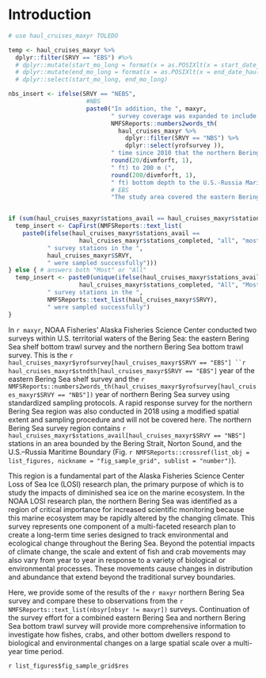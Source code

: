 
# Introduction

```r
# use haul_cruises_maxyr TOLEDO 

temp <- haul_cruises_maxyr %>%
  dplyr::filter(SRVY == "EBS") #%>% 
  # dplyr::mutate(start_mo_long = format(x = as.POSIXlt(x = start_date_haul ), format="%B")) %>%
  # dplyr::mutate(end_mo_long = format(x = as.POSIXlt(x = end_date_haul ), format="%B")) #%>%
  # dplyr::select(start_mo_long, end_mo_long)

nbs_insert <- ifelse(SRVY == "NEBS", 
                      #NBS
                      paste0("In addition, the ", maxyr, 
                             " survey coverage was expanded to include the northern Bering Sea. This is only the ", 
                             NMFSReports::numbers2words_th(
                               haul_cruises_maxyr %>% 
                                 dplyr::filter(SRVY == "NBS") %>%
                                 dplyr::select(yrofsurvey )),
                             " time since 2010 that the northern Bering Sea survey was done. The expanded study area covered the entire Bering Sea continental shelf (hereafter referred to as the “northern Bering Sea”) from 20 m (",
                             round(20/divmforft, 1),
                             " ft) to 200 m (",
                             round(200/divmforft, 1),
                             " ft) bottom depth to the U.S.-Russia Maritime Boundary between the Alaska Peninsula and the Bering Strait, including Norton Sound."), 
                             # EBS
                             "The study area covered the eastern Bering Sea continental shelf from 20 to 200 m bottom depth to the U.S.-Russia Maritime Boundary between the Alaska Peninsula and to approximately the latitude of St. Matthew Island (60° 50' N).")


if (sum(haul_cruises_maxyr$stations_avail == haul_cruises_maxyr$stations_completed) == 1) { # diff answers or only 1 srvy
  temp_insert <- CapFirst(NMFSReports::text_list(
    paste0(ifelse(haul_cruises_maxyr$stations_avail ==
                    haul_cruises_maxyr$stations_completed, "all", "most"), 
           " survey stations in the ", 
           haul_cruises_maxyr$SRVY, 
           " were sampled successfully")))
} else { # answers both "Most" or "All"
  temp_insert <- paste0(unique(ifelse(haul_cruises_maxyr$stations_avail ==
                    haul_cruises_maxyr$stations_completed, "All", "Most")), 
           " survey stations in the ",
           NMFSReports::text_list(haul_cruises_maxyr$SRVY), 
           " were sampled successfully")
} 
```

In `r maxyr`, NOAA Fisheries' Alaska Fisheries Science Center conducted two surveys within U.S. territorial waters of the Bering Sea: the eastern Bering Sea shelf bottom trawl survey and the northern Bering Sea bottom trawl survey. This is the `r haul_cruises_maxyr$yrofsurvey[haul_cruises_maxyr$SRVY == "EBS"] ``r haul_cruises_maxyr$stndth[haul_cruises_maxyr$SRVY == "EBS"] ` year of the eastern Bering Sea shelf survey and the `r NMFSReports::numbers2words_th(haul_cruises_maxyr$yrofsurvey[haul_cruises_maxyr$SRVY == "NBS"]) ` year of northern Bering Sea survey using standardized sampling protocols. A rapid response survey for the northern Bering Sea region was also conducted in 2018 using a modified spatial extent and sampling procedure and will not be covered here. The northern Bering Sea survey region contains `r haul_cruises_maxyr$stations_avail[haul_cruises_maxyr$SRVY == "NBS"] ` stations in an area bounded by the Bering Strait, Norton Sound, and the U.S.–Russia Maritime Boundary (Fig. `r NMFSReports::crossref(list_obj = list_figures, nickname = "fig_sample_grid", sublist = "number") `).

This region is a fundamental part of the Alaska Fisheries Science Center Loss of Sea Ice (LOSI) research plan, the primary purpose of which is to study the impacts of diminished sea ice on the marine ecosystem. In the NOAA LOSI research plan, the northern Bering Sea was identified as a region of critical importance for increased scientific monitoring because this marine ecosystem may be rapidly altered by the changing climate. This survey represents one component of a multi-faceted research plan to create a long-term time series designed to track environmental and ecological change throughout the Bering Sea. Beyond the potential impacts of climate change, the scale and extent of fish and crab movements may also vary from year to year in response to a variety of biological or environmental processes. These movements cause changes in distribution and abundance that extend beyond the traditional survey boundaries. 

Here, we provide some of the results of the `r maxyr` northern Bering Sea survey and compare these to observations from the `r NMFSReports::text_list(nbsyr[nbsyr != maxyr])` surveys. Continuation of the survey effort for a combined eastern Bering Sea and northern Bering Sea bottom trawl survey will provide more comprehensive information to investigate how fishes, crabs, and other bottom dwellers respond to biological and environmental changes on a large spatial scale over a multi-year time period. 

`r list_figures$fig_sample_grid$res `

